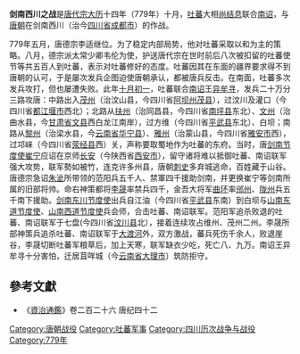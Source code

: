 '''剑南西川之战'''是[[唐代宗|唐代宗]][[大历|大历]]十四年（779年）十月，[[吐蕃|吐蕃]]大相[[尚结息|尚结息]]联合[[南诏|南诏]]，与[[唐朝|唐朝]]在剑南西川（治今[[四川省|四川省]][[成都市|成都市]]）的作战。

779年五月，唐德宗李适继位。为了稳定内部局势，他对吐蕃采取以和为主的策略。八月，德宗派太常少卿韦伦为使，护送唐代宗在世时前后八次被扣留的吐蕃使节等共五百人到吐蕃，表示对吐蕃修好的态度。吐蕃因其在东面的疆界要求得不到唐朝的认可，于是屡次发兵企图迫使唐朝承认，都被唐兵反击。在南面，吐蕃多次发兵攻打，但也屡遭失败。此年[[十月初一|十月初一]]，吐蕃联合[[南诏|南诏]]王[[异牟寻|异牟寻]]，发兵二十万分三路攻唐：中路出入[[茂州|茂州]]（治汶山县，今四川省[[阿坝州|阿坝州]][[茂县|茂县]]），过汶川及灌口（今四川省[[都江堰市|都江堰市]]西北）；北路从[[扶州|扶州]]（治同昌县，今四川省[[南坪县|南坪县]]东北）、[[文州|文州]]（治曲水县，今[[甘肃省|甘肃省]][[文县|文县]]西白龙江南岸），过方维（今四川省[[平武县|平武县]]东北）、白坝；南路从[[黎州|黎州]]（治梁水县，今[[云南省|云南省]][[华宁县|华宁县]]）、[[雅州|雅州]]（治蒙山县，今四川省[[雅安市|雅安市]]西），过邛崃（今四川省[[荥经县|荥经县]]西）关，声称要取蜀地作为吐蕃的东府。当时，唐[[剑南节度使|剑南节度使]][[崔宁|崔宁]]应诏在京师[[长安|长安]]（今陕西省[[西安市|西安市]]），留守诸将难以抵御吐蕃、南诏联军强大攻势，联军勢如被竹，连克许多州县，唐朝[[刺史|刺史]]多弃城逃命，百姓藏于山谷。唐德宗急诏[[朱泚|朱泚]]所带领的范阳兵五千人、禁軍四千援助剑南，并更换崔宁等剑南所属的旧部将帅。命右神策都将[[李晟|李晟]]率禁兵四千，金吾大将军[[曲环|曲环]]率[[邠州|邠州]]、[[陇州|陇州]]兵五千南下援助。[[剑南东川节度使|剑南东川节度使]]出兵自江油（今四川省[[平武县|平武县]]东南）到白坝与[[山南东道节度使|山南东道节度使]]、[[山南西道节度使|山南西道节度使]]兵会师，合击吐蕃、南诏联军。范阳军追杀败退的吐蕃、南诏联军于七盘(今四川省[[汶川县|汶川县]]北），接着连续攻占维州、茂州二州。李晟所部神策兵追杀吐蕃、南诏联军于[[大渡河|大渡河]]外，双方激战，蕃兵死伤千余人，败退崖谷，李晟切断吐蕃军粮草后，加上天寒，联军缺衣少吃，死亡八、九万。南诏王异牟寻十分害怕，迁居苴咩城（今[[云南省|云南省]][[大理市|大理市]]）筑防拒守。

==參考文獻==
*《[[資治通鑑|資治通鑑]]》卷二百二十六 唐纪四十二

{{DEFAULTSORT:J}}
[[Category:唐朝战役|Category:唐朝战役]]
[[Category:吐蕃军事|Category:吐蕃军事]]
[[Category:四川历次战争与战役|Category:四川历次战争与战役]]
[[Category:779年|Category:779年]]